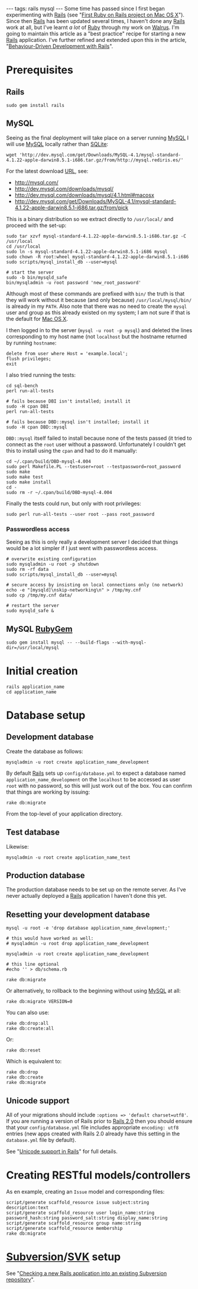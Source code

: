---
tags: rails mysql
---
Some time has passed since I first began experimenting with [[Rails]] (see "[[First Ruby on Rails project on Mac OS X]]"). Since then [[Rails]] has been updated several times, I haven't done any [[Rails]] work at all, but I've learnt ''a lot'' of [[Ruby]] through my work on [[Walrus]]. I'm going to maintain this article as a "best practice" recipe for starting a new [[Rails]] application. I've further refined and extended upon this in the article, "[[Behaviour-Driven Development with Rails]]".

= Prerequisites =

== Rails ==

<pre>sudo gem install rails</pre>

== MySQL ==

Seeing as the final deployment will take place on a server running [[MySQL]] I will use [[MySQL]] locally rather than [[SQLite]]:

<pre>wget 'http://dev.mysql.com/get/Downloads/MySQL-4.1/mysql-standard-4.1.22-apple-darwin8.5.1-i686.tar.gz/from/http://mysql.rediris.es/'</pre>

For the latest download [[URL]], see:

* http://mysql.com/
* http://dev.mysql.com/downloads/mysql/
* http://dev.mysql.com/downloads/mysql/4.1.html#macosx
* http://dev.mysql.com/get/Downloads/MySQL-4.1/mysql-standard-4.1.22-apple-darwin8.5.1-i686.tar.gz/from/pick

This is a binary distribution so we extract directly to <tt>/usr/local/</tt> and proceed with the set-up:

<pre>sudo tar xzvf mysql-standard-4.1.22-apple-darwin8.5.1-i686.tar.gz -C /usr/local
cd /usr/local
sudo ln -s mysql-standard-4.1.22-apple-darwin8.5.1-i686 mysql
sudo chown -R root:wheel mysql-standard-4.1.22-apple-darwin8.5.1-i686
sudo scripts/mysql_install_db --user=mysql

# start the server
sudo -b bin/mysqld_safe
bin/mysqladmin -u root password 'new_root_password'</pre>

Although most of these commands are prefixed with <tt>bin/</tt> the truth is that they will work without it because (and only because) <tt>/usr/local/mysql/bin/</tt> is already in my <tt>PATH</tt>. Also note that there was no need to create the <tt>mysql</tt> user and group as this already existed on my system; I am not sure if that is the default for [[Mac OS X]].

I then logged in to the server (<tt>mysql -u root -p mysql</tt>) and deleted the lines corresponding to my host name (not <tt>localhost</tt> but the hostname returned by running <tt>hostname</tt>:

<pre>delete from user where Host = 'example.local';
flush privileges;
exit</pre>

I also tried running the tests:

<pre>cd sql-bench
perl run-all-tests

# fails because DBI isn't installed; install it
sudo -H cpan DBI
perl run-all-tests

# fails because DBD::mysql isn't installed; install it
sudo -H cpan DBD::mysql</pre>

<tt>DBD::mysql</tt> itself failed to install because none of the tests passed (it tried to connect as the <tt>root</tt> user without a password. Unfortunately I couldn't get this to install using the <tt>cpan</tt> and had to do it manually:

<pre>cd ~/.cpan/build/DBD-mysql-4.004
sudo perl Makefile.PL --testuser=root --testpassword=root_password
sudo make
sudo make test
sudo make install
cd -
sudo rm -r ~/.cpan/build/DBD-mysql-4.004</pre>

Finally the tests could run, but only with root privileges:

<pre>sudo perl run-all-tests --user root --pass root_password</pre>

=== Passwordless access ===

Seeing as this is only really a development server I decided that things would be a lot simpler if I just went with passwordless access.

<pre># overwrite existing configuration
sudo mysqladmin -u root -p shutdown
sudo rm -rf data
sudo scripts/mysql_install_db --user=mysql

# secure access by insisting on local connections only (no network)
echo -e "[mysqld]\nskip-networking\n" > /tmp/my.cnf
sudo cp /tmp/my.cnf data/

# restart the server
sudo mysqld_safe &</pre>

== MySQL [[RubyGem]] ==

<pre>sudo gem install mysql -- --build-flags --with-mysql-dir=/usr/local/mysql</pre>

= Initial creation =

<pre>rails application_name
cd application_name</pre>

= Database setup =

== Development database ==

Create the database as follows:

<pre>mysqladmin -u root create application_name_development</pre>

By default [[Rails]] sets up <tt>config/database.yml</tt> to expect a database named <tt>application_name_development</tt> on the <tt>localhost</tt> to be accessed as user <tt>root</tt> with no password, so this will just work out of the box. You can confirm that things are working by issuing:

<pre>rake db:migrate</pre>

From the top-level of your application directory.

== Test database ==

Likewise:

<pre>mysqladmin -u root create application_name_test</pre>

== Production database ==

The production database needs to be set up on the remote server. As I've never actually deployed a [[Rails]] application I haven't done this yet.

== Resetting your development database ==

<pre>mysql -u root -e 'drop database application_name_development;'

# this would have worked as well:
# mysqladmin -u root drop application_name_development

mysqladmin -u root create application_name_development

# this line optional
#echo '' > db/schema.rb

rake db:migrate</pre>

Or alternatively, to rollback to the beginning without using [[MySQL]] at all:

<pre>rake db:migrate VERSION=0</pre>

You can also use:

<pre>rake db:drop:all
rake db:create:all</pre>

Or:

<pre>rake db:reset</pre>

Which is equivalent to:

<pre>rake db:drop
rake db:create
rake db:migrate</pre>

== Unicode support ==

All of your migrations should include <tt>:options => 'default charset=utf8'</tt>. If you are running a version of Rails prior to [[Rails 2.0]] then you should ensure that your <tt>config/database.yml</tt> file includes appropriate <tt>encoding: utf8</tt> entries (new apps created with Rails 2.0 already have this setting in the <tt>database.yml</tt> file by default).

See "[[Unicode support in Rails]]" for full details.

= Creating RESTful models/controllers =

As en example, creating an <tt>Issue</tt> model and corresponding files:

<pre>script/generate scaffold_resource issue subject:string description:text
script/generate scaffold_resource user login_name:string password_hash:string password_salt:string display_name:string
script/generate scaffold_resource group name:string
script/generate scaffold_resource membership
rake db:migrate</pre>

= [[Subversion]]/[[SVK]] setup =

See "[[Checking a new Rails application into an existing Subversion repository]]".
